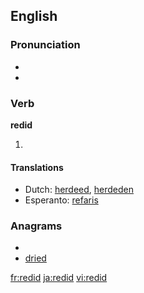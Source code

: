 ==English==

===Pronunciation===
* {{IPA|/'ɻidɪd/}}
* {{rhymes|ɪd}}

===Verb===
'''redid'''

# {{past tense of| to [[redo]]}}

====Translations====
* Dutch: [[herdeed]], [[herdeden]]
* Esperanto: [[refaris]]

===Anagrams===
* {{alphagram|ddeir}}
* [[dried#English|dried]]

[[fr:redid]]
[[ja:redid]]
[[vi:redid]]